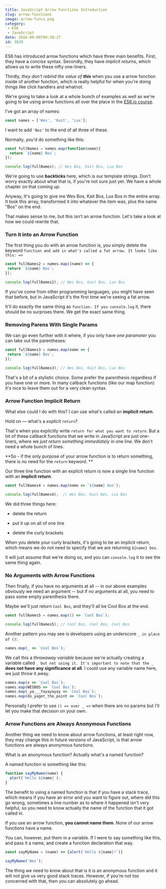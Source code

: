 ```yaml
---
title: JavaScript Arrow Functions Introduction
slug: arrow-functions
image: arrow-funcs.png
category:
 - ES6
 - JavaScript
date: 2016-09-08T09:38:27
id: 3829
---
```


ES6 has introduced arrow functions which have three main benefits. First, they have a <em>concise</em> syntax. Secondly, they have <em>implicit returns</em>, which allows us to write these nifty one-liners.

Thirdly, <em>they don't rebind the value of **this**</em> when you use a arrow function inside of another function, which is really helpful for when you're doing things like click handlers and whatnot.

We're going to take a look at a whole bunch of examples as well as we're going to be using arrow functions all over the place in the <a href="https://ES6.io">ES6.io course</a>.

I've got an array of names:


```js
const names = ['Wes', 'Kait', 'Lux'];

```

I want to add `'Bos'` to the end of all three of these.

Normally, you'd do something like this:


```js
const fullNames = names.map(function(name){
  return `${name} Bos`;
});

console.log(fullNames); // Wes Bos, Kait Bos, Lux Bos

```

We're going to use **backticks** here, which is our template strings. Don't worry exactly about what that is, if you're not sure just yet. We have a whole chapter on that coming up.

Anyway, It's going to give me Wes Bos, Kait Bos, Lux Bos in the entire array. It took this array, transformed it into whatever the item was, plus the name "Bos" on the end.

That makes sense to me, but this isn't an arrow function. Let's take a look at how we could rewrite that.

<h3>Turn it into an Arrow Function</h3>

The first thing you do with an arrow function is, you simply delete the keyword `function and add in what's called a fat arrow. It looks like this: =>`


```js
const fullNames2 = names.map((name) => {
 return `${name} Bos`;
});

console.log(fullNames2); // Wes Bos, Kait Bos, Lux Bos

```

If you've come from other programming languages, you might have seen that before, but in JavaScript it's the first time we're seeing a fat arrow.

It'll do exactly the same thing as `function. If you console.log` it, there should be no surprises there. We get the exact same thing.

<h3>Removing Parens With Single Params</h3>

We can go even further with it where, if you only have <em>one parameter</em> you can take out the parentheses:


```js
const fullNames3 = names.map(name => {
 return `${name} Bos`;
});

console.log(fullNames3); // Wes Bos, Kait Bos, Lux Bos

```

That's a bit of a stylistic choice. Some prefer the parenthesis regardless if you have one or more. In many callback functions (like our map function) it's nice to leave them out for a very clean syntax.

<h3>Arrow Function Implicit Return</h3>

What else could I do with this? I can use what's called an **implicit return**.

Hold on — what's a <em>explicit</em> `return`?

That's when you explicitly write `return for what you want to return`. But a lot of these callback functions that we write in JavaScript are just one-liners, where we <em>just return something immediately</em> in one line. We don't need a whole bunch of lines.

**So - if the only purpose of your arrow function is to return something, there is no need for the `return` keyword. **

Our three line function with an explicit return is now a single line function with an **implicit return**.


```js
const fullNames4 = names.map(name => `${name} bos`);

console.log(fullNames4);  // Wes Bos, Kait Bos, Lux Bos

```

We did three things here:



* delete the return

* put it up on all of one line

* delete the curly brackets



When you delete your curly brackets, it's going to be an implicit return, which means we do not need to specify that we are returning `${name} bos`.

It will just assume that we're doing so, and you can `console.log` it to see the same thing again.

<h3>No Arguments with Arrow Functions</h3>

Then finally, if you have no arguments at all -- in our above examples obviously we need an argument -- but if no arguments at all, you need to pass some empty parenthesis there.

Maybe we'll just return `Cool Bos`, and they'll all be Cool Bos at the end.


```js
const fullNames5 = names.map(() => `Cool Bos`);

console.log(fullNames5); // Cool Bos, Cool Bos, Cool Bos

```

Another pattern you may see is developers using an underscore `_ in place of ()`:


```js
names.map(_ => `Cool Bos`);

```

We call this a <em>throwaway variable</em> because we're actually creating a variable called `_ but not using it. It's important to note that the _` **does not have any significance at all**. I could use any variable name here, we just throw it away.


```js
names.map(x => `Cool Bos`);
names.map(WESBOS => `Cool Bos`);
names.map(_ya___Yayayayay => `Cool Bos`);
names.map(do_yaget_the_point => `Cool Bos`);

```

Personally I prefer to use `() => over _ =>` when there are no params but I'll let you make that decision on your own.

<h3>Arrow Functions are Always Anonymous Functions</h3>

Another thing we need to know about arrow functions, at least right now, they may change this in future versions of JavaScript, is that arrow functions are always anonymous functions.

What is an anonymous function? Actually what's a named function?

A named function is something like this:


```js
function sayMyName(name) {
  alert(`Hello ${name}`);
}

```

The benefit to using a named function is that if you have a stack trace, which means if you have an error and you want to figure out, where did this go wrong, sometimes a line number as to where it happened isn't very helpful, so you need to know actually the name of the function that it got called in.

If you use an arrow function, **you cannot name them**. None of our arrow functions have a name.

You can, however, put them in a variable. If I were to say something like this, and pass it a name, and create a function declaration that way.


```js
const sayMyName = (name) => {alert(`Hello ${name}!`)}

sayMyName('Wes');

```

The thing we need to know about that is it is an anonymous function and it will not give us very good stack traces. However, if you're not too concerned with that, then you can absolutely go ahead.
